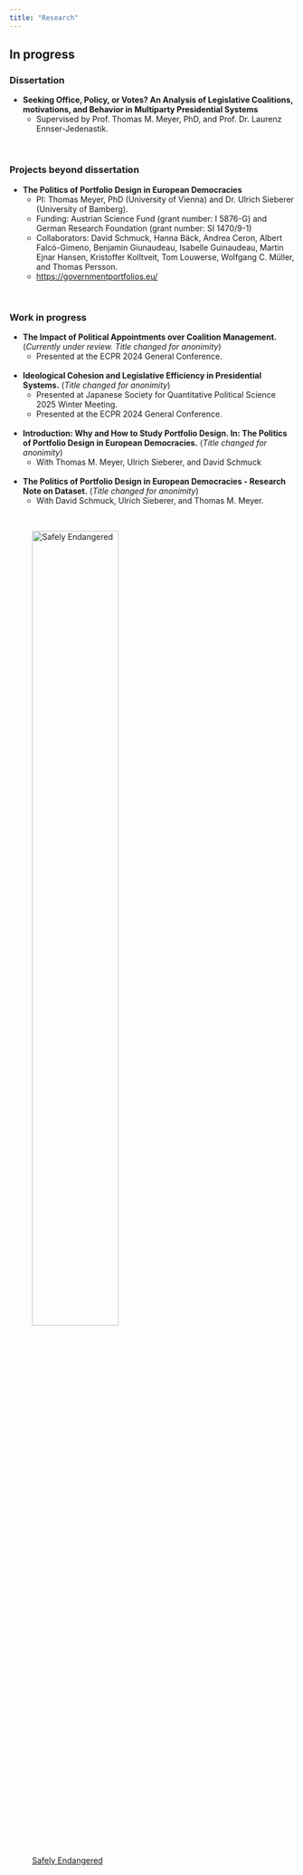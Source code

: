 ```yaml
---
title: "Research"
---
```



## In progress

### **Dissertation**
  - **Seeking Office, Policy, or Votes? An Analysis of Legislative Coalitions, motivations, and Behavior in Multiparty Presidential Systems**
    - Supervised by Prof. Thomas M. Meyer, PhD, and Prof. Dr. Laurenz Ennser-Jedenastik.

<br>

### **Projects beyond dissertation**
  - **The Politics of Portfolio Design in European Democracies**
    - PI: Thomas Meyer, PhD (University of Vienna) and Dr. Ulrich Sieberer (University of Bamberg).
    - Funding: Austrian Science Fund (grant number: I 5876-G) and German Research Foundation (grant number: SI 1470/9-1)
    - Collaborators: David Schmuck, Hanna Bäck, Andrea Ceron, Albert Falcó-Gimeno, Benjamin Giunaudeau, Isabelle Guinaudeau, Martin Ejnar Hansen, Kristoffer Kolltveit, Tom Louwerse, Wolfgang C. Müller, and Thomas Persson.
    - [https://governmentportfolios.eu/](https://governmentportfolios.eu/)\

<br>

### **Work in progress**
  - **The Impact of Political Appointments over Coalition Management.** (*Currently under review. Title changed for anonimity*)
    - Presented at the ECPR 2024 General Conference.\
<br>
  - **Ideological Cohesion and Legislative Efficiency in Presidential Systems.**  (*Title changed for anonimity*)
    - Presented at Japanese Society for Quantitative Political Science 2025 Winter Meeting.\
    - Presented at the ECPR 2024 General Conference.\
<br>
  - **Introduction: Why and How to Study Portfolio Design. In: The Politics of Portfolio Design in European Democracies.**  (*Title changed for anonimity*)
    - With Thomas M. Meyer, Ulrich Sieberer, and David Schmuck\
<br>
  - **The Politics of Portfolio Design in European Democracies - Research Note on Dataset.**  (*Title changed for anonimity*)
    - With David Schmuck, Ulrich Sieberer, and Thomas M. Meyer.


<br>

![[Safely Endangered](https://twitter.com/endangeredcomic)](images/comic_hypo.png){fig-align=center width=60%}
